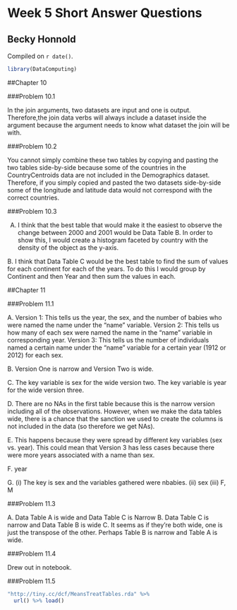# Week 5 Short Answer Questions

## Becky Honnold

<!-- leave this material as is -->
Compiled on `r date()`.

```{r include = FALSE}
library(DataComputing)
```
<!-- put your content after this line -->

##Chapter 10

###Problem 10.1

In the join arguments, two datasets are input and one is output.  Therefore,the join data verbs will always include a dataset inside the argument because the argument needs to know what dataset the join will be with.  

###Problem 10.2

You cannot simply combine these two tables by copying and pasting the two tables side-by-side because some of the countries in the CountryCentroids data are not included in the Demographics dataset.  Therefore, if you simply copied and pasted the two datasets side-by-side some of the longitude and latitude data would not correspond with the correct countries.

###Problem 10.3

A.  I think that the best table that would make it the easiest to observe the change between 2000 and 2001 would be Data Table B.  In order to show this, I would create a histogram faceted by country with the density of the object as the y-axis.

B. I think that Data Table C would be the best table to find the sum of values for each continent for each of the years.  To do this I would group by Continent and then Year and then sum the values in each.


##Chapter 11

###Problem 11.1

A. Version 1: This tells us the year, the sex, and the number of babies who were named the name under the "name" variable.
   Version 2: This tells us how many of each sex were named the name in the "name" variable in corresponding year.
   Version 3: This tells us the number of individuals named a certain name under the "name" variable for a certain year (1912     or 2012) for each sex.
   
B. Version One is narrow and Version Two is wide.

C. The key variable is sex for the wide version two.  The key variable is year for the wide version three.

D. There are no NAs in the first table because this is the narrow version including all of the observations.  However, when we make the data tables wide, there is a chance that the sanction we used to create the columns is not included in the data (so therefore we get NAs).

E. This happens because they were spread by different key variables (sex vs. year).  This could mean that Version 3 has less cases because there were more years associated with a name than sex.

F. year

G. (i) The key is sex and the variables gathered were nbabies.
   (ii) sex
   (iii) F, M
   
###Problem 11.3

A. Data Table A is wide and Data Table C is Narrow
B. Data Table C is narrow and Data Table B is wide
C. It seems as if they're both wide, one is just the transpose of the other.  Perhaps Table B is narrow and Table A is wide.

###Problem 11.4

Drew out in notebook.

###Problem 11.5

```{r}
"http://tiny.cc/dcf/MeansTreatTables.rda" %>% 
  url() %>% load()
```





